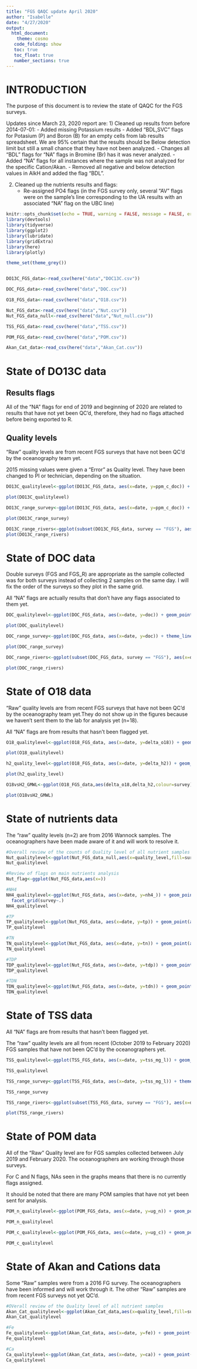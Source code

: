 ```yaml
---
title: "FGS QAQC update April 2020"
author: "Isabelle"
date: "4/27/2020"
output: 
  html_document: 
    theme: cosmo
   code_folding: show
   toc: true
   toc_float: true
   number_sections: true
---
```

# INTRODUCTION

The purpose of this document is to review the state of QAQC for the FGS surveys.

Updates since March 23, 2020 report are:
1) Cleaned up results from before 2014-07-01:
    - Added missing Potassium results
    - Added "BDL,SVC" flags for Potasium (P) and Boron (B) for an empty cells from lab results spreadsheet. We are 95% certain that the results should be Below detection limit but still a small chance that they have not been analyzed.
    - Changes all "BDL" flags for "NA" flags in Bromine (Br) has it was never analyzed.
    - Added "NA" flags for all instances where the sample was not analyzed for the specific Cation/Akan.
    - Removed all negative and below detection values in AlkH and added the flag "BDL".

2) Cleaned up the nutrients results and flags:
    - Re-assigned PO4 flags (in the FGS survey only, several "AV" flags were on the sample's line corresponding to the UA results with an associated "NA" flag on the UBC line)

```r
knitr::opts_chunk$set(echo = TRUE, warning = FALSE, message = FALSE, error = FALSE)
library(devtools)
library(tidyverse)
library(ggplot2)
library(lubridate)
library(gridExtra)
library(here)
library(plotly)

theme_set(theme_grey())


DO13C_FGS_data<-read_csv(here("data","DOC13C.csv"))

DOC_FGS_data<-read_csv(here("data","DOC.csv"))

O18_FGS_data<-read_csv(here("data","O18.csv"))

Nut_FGS_data<-read_csv(here("data","Nut.csv"))
Nut_FGS_data_null<-read_csv(here("data","Nut_null.csv"))

TSS_FGS_data<-read_csv(here("data","TSS.csv"))

POM_FGS_data<-read_csv(here("data","POM.csv"))

Akan_Cat_data<-read_csv(here("data","Akan_Cat.csv"))
```

# State of DO13C data

## Results flags
All of the "NA" flags for end of 2019 and beginning of 2020 are related to results that have not yet been QC'd, therefore, they had no flags attached before being exported to R.


## Quality levels
"Raw" quality levels are from recent FGS surveys that have not been QC'd by the oceanography team yet.

2015 missing values were given a "Error" as Quality level. They have been changed to PI or technician, depending on the situation.

```r

DO13C_qualitylevel<-ggplot(DO13C_FGS_data, aes(x=date, y=ppm_c_doc)) + geom_point(aes(shape=quality_level, color=ppm_c_doc_flag)) + theme_linedraw()+hakademic_theme()

plot(DO13C_qualitylevel)

DO13C_range_survey<-ggplot(DO13C_FGS_data, aes(x=date, y=ppm_c_doc)) + theme_linedraw() + geom_point(aes(color=ppm_c_doc_flag)) + facet_grid(survey~.)

plot(DO13C_range_survey)

DO13C_range_rivers<-ggplot(subset(DO13C_FGS_data, survey == "FGS"), aes(x=date, y=ppm_c_doc)) + geom_point(aes(colour=site_id)) + theme_linedraw()
plot(DO13C_range_rivers)

```

# State of DOC data

Double surveys (FGS and FGS_R) are appropriate as the sample collected was for both surveys instead of collecting 2 samples on the same day. I will fix the order of the surveys so they plot in the same grid.

All "NA" flags are actually results that don't have any flags associated to them yet.

```r

DOC_qualitylevel<-ggplot(DOC_FGS_data, aes(x=date, y=doc)) + geom_point(aes(shape=quality_level, color=doc_flag)) + theme_linedraw()

plot(DOC_qualitylevel)

DOC_range_survey<-ggplot(DOC_FGS_data, aes(x=date, y=doc)) + theme_linedraw() + geom_point(aes(color=doc_flag)) + facet_grid(survey~.)

plot(DOC_range_survey)

DOC_range_rivers<-ggplot(subset(DOC_FGS_data, survey == "FGS"), aes(x=date, y=doc)) + geom_point(aes(colour=site_id)) + theme_linedraw()

plot(DOC_range_rivers)

```

# State of O18 data

"Raw" quality levels are from recent FGS surveys that have not been QC'd by the oceanography team yet.They do not show up in the figures because we haven't sent them to the lab for analysis yet (n=18).

All "NA" flags are from results that hasn't been flagged yet.

```r

O18_qualitylevel<-ggplot(O18_FGS_data, aes(x=date, y=delta_o18)) + geom_point(aes(shape=quality_level, color=delta_o18_flag)) + theme_linedraw()

plot(O18_qualitylevel)

h2_quality_level<-ggplot(O18_FGS_data, aes(x=date, y=delta_h2)) + geom_point(aes(shape=quality_level, color=delta_h2_flag)) + theme_linedraw()

plot(h2_quality_level)

O18vsH2_GMWL<-ggplot(O18_FGS_data,aes(delta_o18,delta_h2,colour=survey))+geom_point()+theme_linedraw()+stat_function(fun=function(x)8*x+10)

plot(O18vsH2_GMWL)
```

# State of nutrients data

The "raw" quality levels (n=2) are from 2016 Wannock samples. The oceanographers have been made aware of it and will work to resolve it.

```r
#Overall review of the counts of Quality level of all nutrient samples
Nut_qualitylevel<-ggplot(Nut_FGS_data_null,aes(x=quality_level,fill=survey))+geom_bar()
Nut_qualitylevel

#Review of flags on main nutrients analysis
Nut_flag<-ggplot(Nut_FGS_data,aes(x=))

#NH4 
NH4_qualitylevel<-ggplot(Nut_FGS_data, aes(x=date, y=nh4_)) + geom_point(aes(shape=quality_level, color=nh4__flag)) + theme_linedraw()+
  facet_grid(survey~.)
NH4_qualitylevel

#TP
TP_qualitylevel<-ggplot(Nut_FGS_data, aes(x=date, y=tp)) + geom_point(aes(shape=quality_level, color=tp_flag)) + theme_linedraw()+ facet_grid(survey~.)
TP_qualitylevel

#TN
TN_qualitylevel<-ggplot(Nut_FGS_data, aes(x=date, y=tn)) + geom_point(aes(shape=quality_level, color=tn_flag)) + theme_linedraw()+ facet_grid(survey~.)
TN_qualitylevel

#TDP
TDP_qualitylevel<-ggplot(Nut_FGS_data, aes(x=date, y=tdp)) + geom_point(aes(shape=quality_level, color=tdp_flag)) + theme_linedraw()+ facet_grid(survey~.)
TDP_qualitylevel

#TDN
TDN_qualitylevel<-ggplot(Nut_FGS_data, aes(x=date, y=tdn)) + geom_point(aes(shape=quality_level, color=tdn_flag)) + theme_linedraw()+ facet_grid(survey~.)
TDN_qualitylevel

```

# State of TSS data

All "NA" flags are from results that hasn't been flagged yet.

The "raw" quality levels are all from recent (October 2019 to February 2020) FGS samples that have not been QC'd by the oceanographers yet.

```r

TSS_qualitylevel<-ggplot(TSS_FGS_data, aes(x=date, y=tss_mg_l)) + geom_point(aes(shape=quality_level, color=tss_flag)) + theme_linedraw()

TSS_qualitylevel

TSS_range_survey<-ggplot(TSS_FGS_data, aes(x=date, y=tss_mg_l)) + theme_linedraw() + geom_point(aes(color=tss_flag)) + facet_grid(survey~.)

TSS_range_survey

TSS_range_rivers<-ggplot(subset(TSS_FGS_data, survey == "FGS"), aes(x=date, y=tss_mg_l)) + geom_point(aes(colour=site_id)) + theme_linedraw()

plot(TSS_range_rivers)
```

# State of POM data

All of the "Raw" Quality level are for FGS samples collected between July 2019 and February 2020. The oceanographers are working through those surveys.

For C and N flags, NAs seen in the graphs means that there is no currently flags assigned. 

It should be noted that there are many POM samples that have not yet been sent for analysis. 

```r

POM_n_qualitylevel<-ggplot(POM_FGS_data, aes(x=date, y=ug_n)) + geom_point(aes(shape=quality_level, color=n_flag)) + theme_linedraw()

POM_n_qualitylevel

POM_c_qualitylevel<-ggplot(POM_FGS_data, aes(x=date, y=ug_c)) + geom_point(aes(shape=quality_level, color=c_flag)) + theme_linedraw()

POM_c_qualitylevel


```

# State of Akan and Cations data

Some "Raw" samples were from a 2016 FG survey. The oceanographers have been informed and will work through it. The other "Raw" samples are from recent FGS surveys not yet QC'd.



```r

#OVerall review of the Quality level of all nutrient samples
Akan_Cat_qualitylevel<-ggplot(Akan_Cat_data,aes(x=quality_level,fill=survey))+geom_bar()
Akan_Cat_qualitylevel

#Fe
Fe_qualitylevel<-ggplot(Akan_Cat_data, aes(x=date, y=fe)) + geom_point(aes(shape=quality_level, color=fe_flag)) + theme_linedraw()
Fe_qualitylevel

#Ca
Ca_qualitylevel<-ggplot(Akan_Cat_data, aes(x=date, y=ca)) + geom_point(aes(shape=quality_level, color=ca_flag)) + theme_linedraw()
Ca_qualitylevel

```

